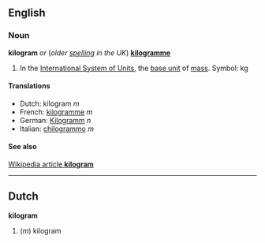 ==English==
===Noun===
'''kilogram''' ''or'' (''older [[spelling]] in the UK'') '''[[kilogramme]]'''

#In the [[International System of Units]], the [[base unit]] of [[mass]].  Symbol: kg

====Translations====
*Dutch: kilogram ''m''
*French: [[kilogramme]] ''m''
*German: [[Kilogramm]] ''n''
*Italian: [[chilogrammo]] ''m''

====See also====
[[en:kilogram|Wikipedia article '''kilogram''']]

----

==Dutch==
'''kilogram'''

#(''m'') kilogram